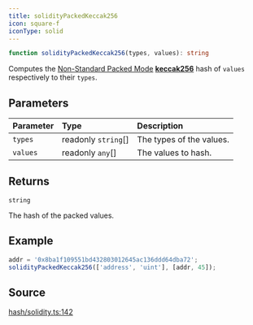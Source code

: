 ```yaml
---
title: solidityPackedKeccak256
icon: square-f
iconType: solid
---
```


```ts
function solidityPackedKeccak256(types, values): string
```

Computes the [Non-Standard Packed
Mode](https://docs.soliditylang.org/en/v0.8.14/abi-spec.html#non-standard-packed-mode)
[**keccak256**](../functions/keccak256) hash of `values` respectively to their `types`.

## Parameters

| Parameter | Type | Description |
| :------ | :------ | :------ |
| `types` | readonly `string`[] | The types of the values. |
| `values` | readonly `any`[] | The values to hash. |

## Returns

`string`

The hash of the packed values.

## Example

```ts
addr = '0x8ba1f109551bd432803012645ac136ddd64dba72';
solidityPackedKeccak256(['address', 'uint'], [addr, 45]);
```

## Source

[hash/solidity.ts:142](https://github.com/dominant-strategies/quais.js/blob/efab3247fa7ea8c0c680c58d030bd569a590a580/src/hash/solidity.ts#L142)
